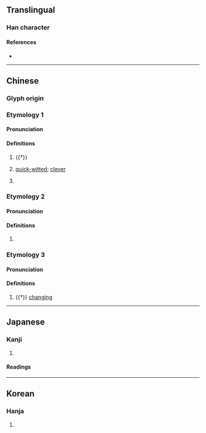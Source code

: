 {{character info/new}}
==Translingual==

===Han character===
{{Han char|rn=9|rad=人|as=04|sn=6|four=27247|canj=ONHE|ids=⿰亻及}}

====References====
* {{Han ref|kx=0095.180|dkj=00433|dj=0202.020|hdz=10125.050|uh=4F0B|ud=20235|bh=A5F9|bd=42489}}

----

==Chinese==
{{zh-forms}}

===Glyph origin===
{{Han etym}}

===Etymology 1===

====Pronunciation====
{{zh-pron
|m=jí
|c=kap1,gap1
|mc=y
|oc=y
|ma=
|cat=a,pn
}}

====Definitions====
{{zh-hanzi}}

# {{†}} {{zh-alt-form|急|quick}}
# {{zh-used2|n|dot=:}} [[quick-witted]]; [[clever]]
# {{surname|zh}}

===Etymology 2===

====Pronunciation====
{{zh-pron
|m=jí
|cat=
}}

====Definitions====
{{zh-hanzi}}

# {{zh-used in|伋伋|[[deceptive]]}}

===Etymology 3===

====Pronunciation====
{{zh-pron
|m=fān
|cat=a
}}

====Definitions====
{{zh-hanzi}}

# {{†}} [[change|changing]]

----

==Japanese==

===Kanji===
{{ja-kanji|grade=|rs=人04}}

# {{rfdef|ja|sort=人04}}

====Readings====
{{ja-readings
|goon=きゅう<きふ
|kanon=きゅう<きふ
|kun=きび-し.い
}}

----

==Korean==

===Hanja===
{{ko-hanja|hangeul=급|rv=geup|mr=kŭp}}

# {{rfdef|ko|sort=人04}}